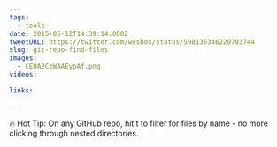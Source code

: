 ```yaml
---
tags:
  - tools
date: 2015-05-12T14:39:14.000Z
tweetURL: https://twitter.com/wesbos/status/598135346220703744
slug: git-repo-find-files
images:
  - CE0A2CzWAAEypAf.png
videos:

links:

---
```

🔥 Hot Tip:  On any GitHub repo, hit t to filter for files by name - no more clicking through nested directories.
